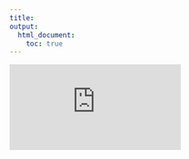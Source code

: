 ```yaml
---
title:
output:
  html_document:
    toc: true
---
```


<embed src ="https://mjl2241.github.io/website/LeeMJ_CV_Nov2021.pdf" type="application/pdf" />
